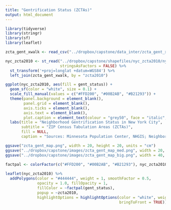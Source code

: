 ```yaml
---
title: "Gentrification Status (ZCTAs)"
output: html_document
---
```


```r
library(tidyverse)
library(stringr)
library(sf)
library(leaflet)
```

```r
zcta_gent_xwalk <- read_csv("../dropbox/capstone/data_inter/zcta_gent_xwalk.csv", col_types = "cc")

nyc_zcta2010 <- st_read("../dropbox/capstone/shapefiles/nyc_zcta2010/nyc_zcta2010.shp", "nyc_zcta2010", 
                        stringsAsFactors = FALSE) %>% 
  st_transform('+proj=longlat +datum=WGS84') %>% 
  left_join(zcta_gent_xwalk, by = "zcta2010")
```

```r
ggplot(nyc_zcta2010, aes(fill = gent_status)) + 
  geom_sf(color = "white", size = 0.1) +
  scale_fill_manual(values = c("#FFD200", "#00B2AB", "#B21293")) +
  theme(panel.background = element_blank(),
        panel.grid = element_blank(),
        axis.ticks = element_blank(),
        axis.text = element_blank(),
        plot.caption = element_text(colour = "grey50", face = "italic", size = 8)) +
  labs(title = "Neighborhood Gentrification Status in New York City",
       subtitle = "ZIP Census Tabulation Areas (ZCTAs)",
       fill = NULL,
       caption = "Sources: Minnesota Population Center, NHGIS; Neighborhood Change Database")
```

```r
ggsave("zcta_gent_map.png", width = 20, height = 20, units = "cm")
ggsave("../dropbox/capstone/images/zcta_gent_map_med.png", width = 20, height = 20, units = "cm")
ggsave("../dropbox/capstone/images/zcta_gent_map_big.png", width = 40, height = 40, units = "cm")

```

```r
factpal <- colorFactor(c("#FFD200", "#00B2AB", "#B21293"), nyc_zcta2010[["gent_status"]])
  
leaflet(nyc_zcta2010) %>%
  addPolygons(color = "#444444", weight = 1, smoothFactor = 0.5,
              opacity = 1.0, fillOpacity = 1,
              fillColor = ~factpal(gent_status),
              popup = ~zcta2010,
              highlightOptions = highlightOptions(color = "white", weight = 2,
                                                  bringToFront = TRUE))
```

